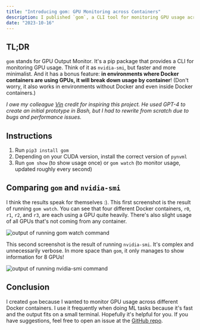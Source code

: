 ```yaml
---
title: "Introducing gom: GPU Monitoring across Containers"
description: I published `gom`, a CLI tool for monitoring GPU usage across Docker containers.
date: "2023-10-16"
---
```


## TL;DR

`gom` stands for GPU Output Monitor. It's a pip package that provides a CLI for monitoring GPU usage. Think of it as `nvidia-smi`, but faster and more minimalist. And it has a bonus feature: **in environments where Docker containers are using GPUs, it will break down usage by container**! (Don't worry, it also works in environments without Docker and even inside Docker containers.)

_I owe my colleague [Vin](https://howe.vin/) credit for inspiring this project. He used GPT-4 to create an initial prototype in Bash, but I had to rewrite from scratch due to bugs and performance issues._

## Instructions

1. Run `pip3 install gom`
2. Depending on your CUDA version, install the correct version of `pynvml`
3. Run `gom show` (to show usage once) or `gom watch` (to monitor usage, updated roughly every second)

## Comparing `gom` and `nvidia-smi`

I think the results speak for themselves :). This first screenshot is the result of running `gom watch`. You can see that four different Docker containers, `r0`, `r1`, `r2`, and `r3`, are each using a GPU quite heavily. There's also slight usage of all GPUs that's not coming from any container.

![output of running `gom watch` command](/blog-images/gom-watch.png)

This second screenshot is the result of running `nvidia-smi`. It's complex and unnecessarily verbose. In more space than `gom`, it only manages to show information for 8 GPUs!

![output of running `nvidia-smi` command](/blog-images/nvidia-smi.png)

## Conclusion

I created `gom` because I wanted to monitor GPU usage across different Docker containers. I use it frequently when doing ML tasks because it's fast and the output fits on a small terminal. Hopefully it's helpful for you. If you have suggestions, feel free to open an issue at the [GitHub repo](https://github.com/nebrelbug/gom).

